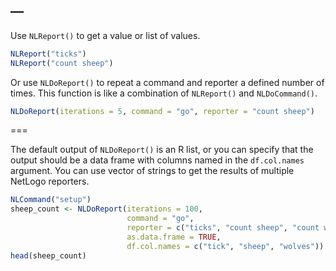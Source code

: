 ---
---
  
Use `NLReport()` to get a value or list of values.

```r
NLReport("ticks")
NLReport("count sheep")
```

Or use `NLDoReport()` to repeat a command and reporter a defined number of times. This function is like a combination of `NLReport()` and `NLDoCommand()`.

```r
NLDoReport(iterations = 5, command = "go", reporter = "count sheep")
```

===

The default output of `NLDoReport()` is an R list, or you can specify that the output should be a data frame with columns named in the `df.col.names` argument. You can use vector of strings to get the results of multiple NetLogo reporters. 

```r
NLCommand("setup")
sheep_count <- NLDoReport(iterations = 100, 
                          command = "go", 
                          reporter = c("ticks", "count sheep", "count wolves"),
                          as.data.frame = TRUE,
                          df.col.names = c("tick", "sheep", "wolves"))
head(sheep_count)
```


